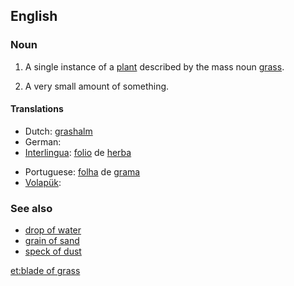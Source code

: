 ==English==

===Noun===
{{en-noun|pl=blades of grass}}

# A single instance of a [[plant]] described by the mass noun [[grass]].
# {{rare}} A very small amount of something.

====Translations====
{{trans-top|A single instance of a plant described by the mass noun grass}}
* Dutch: [[grashalm]] {{m}}
* German: {{t-|de|Grashalm|m}}
* [[Interlingua]]: [[folio]] de [[herba]]
{{trans-mid}}
* Portuguese: [[folha]] de [[grama]] {{f}}
* [[Volapük]]: {{t-|vo|yebastag}}
{{trans-bottom}}

===See also===
* [[drop of water]]
* [[grain of sand]]
* [[speck of dust]]

[[et:blade of grass]]